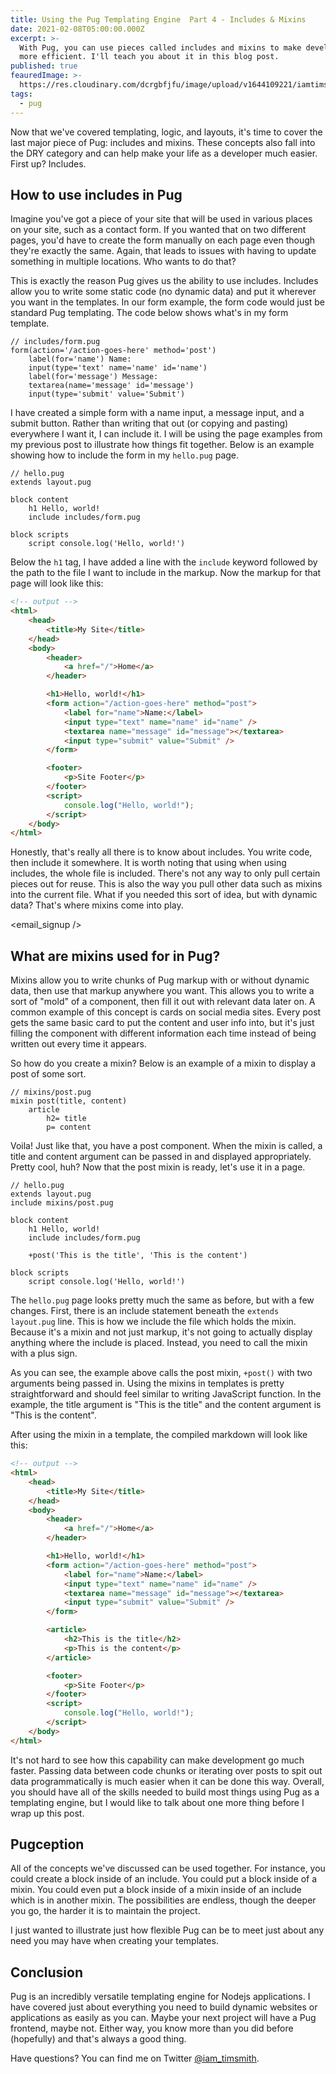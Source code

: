 ```yaml
---
title: Using the Pug Templating Engine  Part 4 - Includes & Mixins
date: 2021-02-08T05:00:00.000Z
excerpt: >-
  With Pug, you can use pieces called includes and mixins to make development
  more efficient. I'll teach you about it in this blog post.
published: true
feauredImage: >-
  https://res.cloudinary.com/dcrgbfjfu/image/upload/v1644109221/iamtimsmith/using-the-pug-templating-engine-part-4_xzm535.jpg
tags:
  - pug
---
```


Now that we've covered templating, logic, and layouts, it's time to cover the last major piece of Pug: includes and mixins. These concepts also fall into the DRY category and can help make your life as a developer much easier. First up? Includes.

## How to use includes in Pug

Imagine you've got a piece of your site that will be used in various places on your site, such as a contact form. If you wanted that on two different pages, you'd have to create the form manually on each page even though they're exactly the same. Again, that leads to issues with having to update something in multiple locations. Who wants to do that?

<gif src="https://media.giphy.com/media/5CEr8N7lClOg0/giphy.mp4" caption="Lame." />

This is exactly the reason Pug gives us the ability to use includes. Includes allow you to write some static code (no dynamic data) and put it wherever you want in the templates. In our form example, the form code would just be standard Pug templating. The code below shows what's in my form template.

```pug
// includes/form.pug
form(action='/action-goes-here' method='post')
	label(for='name') Name:
	input(type='text' name='name' id='name')
	label(for='message') Message:
	textarea(name='message' id='message')
	input(type='submit' value='Submit')
```

I have created a simple form with a name input, a message input, and a submit button. Rather than writing that out (or copying and pasting) everywhere I want it, I can include it. I will be using the page examples from my previous post to illustrate how things fit together. Below is an example showing how to include the form in my `hello.pug` page.

```pug
// hello.pug
extends layout.pug

block content
	h1 Hello, world!
	include includes/form.pug

block scripts
	script console.log('Hello, world!')
```

Below the `h1` tag, I have added a line with the `include` keyword followed by the path to the file I want to include in the markup. Now the markup for that page will look like this:

```html
<!-- output -->
<html>
	<head>
		<title>My Site</title>
	</head>
	<body>
		<header>
			<a href="/">Home</a>
		</header>

		<h1>Hello, world!</h1>
		<form action="/action-goes-here" method="post">
			<label for="name">Name:</label>
			<input type="text" name="name" id="name" />
			<textarea name="message" id="message"></textarea>
			<input type="submit" value="Submit" />
		</form>

		<footer>
			<p>Site Footer</p>
		</footer>
		<script>
			console.log("Hello, world!");
		</script>
	</body>
</html>
```

Honestly, that's really all there is to know about includes. You write code, then include it somewhere. It is worth noting that using when using includes, the whole file is included. There's not any way to only pull certain pieces out for reuse. This is also the way you pull other data such as mixins into the current file. What if you needed this sort of idea, but with dynamic data? That's where mixins come into play.

<email_signup />

## What are mixins used for in Pug?

Mixins allow you to write chunks of Pug markup with or without dynamic data, then use that markup anywhere you want. This allows you to write a sort of "mold" of a component, then fill it out with relevant data later on. A common example of this concept is cards on social media sites. Every post gets the same basic card to put the content and user info into, but it's just filling the component with different information each time instead of being written out every time it appears.

So how do you create a mixin? Below is an example of a mixin to display a post of some sort.

```pug
// mixins/post.pug
mixin post(title, content)
	article
		h2= title
		p= content
```

Voila! Just like that, you have a post component. When the mixin is called, a title and content argument can be passed in and displayed appropriately. Pretty cool, huh? Now that the post mixin is ready, let's use it in a page.

```pug
// hello.pug
extends layout.pug
include mixins/post.pug

block content
	h1 Hello, world!
	include includes/form.pug

	+post('This is the title', 'This is the content')

block scripts
	script console.log('Hello, world!')
```

The `hello.pug` page looks pretty much the same as before, but with a few changes. First, there is an include statement beneath the `extends layout.pug` line. This is how we include the file which holds the mixin. Because it's a mixin and not just markup, it's not going to actually display anything where the include is placed. Instead, you need to call the mixin with a plus sign.

As you can see, the example above calls the post mixin, `+post()` with two arguments being passed in. Using the mixins in templates is pretty straightforward and should feel similar to writing JavaScript function. In the example, the title argument is "This is the title" and the content argument is "This is the content".

<gif src="https://media.giphy.com/media/4cUCFvwICarHq/giphy.mp4" caption="Amazed kid looking all over" />

After using the mixin in a template, the compiled markdown will look like this:

```html
<!-- output -->
<html>
	<head>
		<title>My Site</title>
	</head>
	<body>
		<header>
			<a href="/">Home</a>
		</header>

		<h1>Hello, world!</h1>
		<form action="/action-goes-here" method="post">
			<label for="name">Name:</label>
			<input type="text" name="name" id="name" />
			<textarea name="message" id="message"></textarea>
			<input type="submit" value="Submit" />
		</form>

		<article>
			<h2>This is the title</h2>
			<p>This is the content</p>
		</article>

		<footer>
			<p>Site Footer</p>
		</footer>
		<script>
			console.log("Hello, world!");
		</script>
	</body>
</html>
```

It's not hard to see how this capability can make development go much faster. Passing data between code chunks or iterating over posts to spit out data programmatically is much easier when it can be done this way. Overall, you should have all of the skills needed to build most things using Pug as a templating engine, but I would like to talk about one more thing before I wrap up this post.

## Pugception

All of the concepts we've discussed can be used together. For instance, you could create a block inside of an include. You could put a block inside of a mixin. You could even put a block inside of a mixin inside of an include which is in another mixin. The possibilities are endless, though the deeper you go, the harder it is to maintain the project.

I just wanted to illustrate just how flexible Pug can be to meet just about any need you may have when creating your templates.

## Conclusion

Pug is an incredibly versatile templating engine for Nodejs applications. I have covered just about everything you need to build dynamic websites or applications as easily as you can. Maybe your next project will have a Pug frontend, maybe not. Either way, you know more than you did before (hopefully) and that's always a good thing.

Have questions? You can find me on Twitter [@iam\_timsmith](https://www.twitter.com/iam_timsmith).
